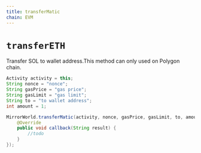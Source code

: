 ```yaml
---
title: transferMatic
chain: EVM
---
```


# `transferETH`
Transfer SOL to wallet address.This method can only used on Polygon chain.

```java
Activity activity = this;
String nonce = "nonce";
String gasPrice = "gas price";
String gasLimit = "gas limit";
String to = "to wallet address";
int amount = 1;

MirrorWorld.transferMatic(activity, nonce, gasPrice, gasLimit, to, amount, new MirrorCallback() {
    @Override
    public void callback(String result) {
        //todo
    }
});
```
